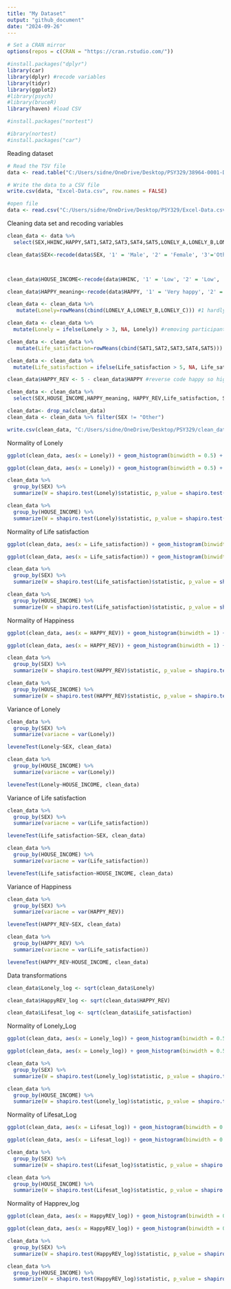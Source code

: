 ---
title: "My Dataset"
output: "github_document"
date: "2024-09-26"
---
```{r}
# Set a CRAN mirror
options(repos = c(CRAN = "https://cran.rstudio.com/"))

```

```{r}
#install.packages("dplyr")
library(car)
library(dplyr) #recode variables
library(tidyr)
library(ggplot2)
#library(psych)
#library(bruceR)
library(haven) #load CSV

#install.packages("nortest")

#ibrary(nortest)
#install.packages("car")
```
Reading dataset 
```{r}

# Read the TSV file
data <- read.table("C:/Users/sidne/OneDrive/Desktop/PSY329/38964-0001-Data.tsv", sep = "\t", header = TRUE, fill = TRUE, quote = "")

# Write the data to a CSV file
write.csv(data, "Excel-Data.csv", row.names = FALSE)

#open file
data <- read.csv("C:/Users/sidne/OneDrive/Desktop/PSY329/Excel-Data.csv")

```

Cleaning data set and recoding variables
```{r}
clean_data <- data %>%
  select(SEX,HHINC,HAPPY,SAT1,SAT2,SAT3,SAT4,SAT5,LONELY_A,LONELY_B,LONELY_C) 

clean_data$SEX<-recode(data$SEX, '1' = 'Male', '2' = 'Female', '3'='Other')



clean_data$HOUSE_INCOME<-recode(data$HHINC, '1' = 'Low', '2' = 'Low', '3'='Low','4'='Low','5'='Low','6'='Middle','7'='Middle','8'='Middle','9'='Middle','10'='Middle','11'='High','12'='High')

clean_data$HAPPY_meaning<-recode(data$HAPPY, '1' = 'Very happy', '2' = 'Rather happy', '3'='Not very happy','4'='Not at all happy')

clean_data <- clean_data %>%
   mutate(Lonely=rowMeans(cbind(LONELY_A,LONELY_B,LONELY_C))) #1 hardly ever feel lonely to 5 often feel lonely 

clean_data <- clean_data %>%
  mutate(Lonely = ifelse(Lonely > 3, NA, Lonely)) #removing participants that responded don't know or refused the question

clean_data <- clean_data %>%
   mutate(Life_satisfaction=rowMeans(cbind(SAT1,SAT2,SAT3,SAT4,SAT5))) #1 strongly disagree to 5 strongly agree higher score = higher life satisfaction

clean_data <- clean_data %>%
  mutate(Life_satisfaction = ifelse(Life_satisfaction > 5, NA, Life_satisfaction))

clean_data$HAPPY_REV <- 5 - clean_data$HAPPY #reverse code happy so higher number = happier

clean_data <- clean_data %>%
  select(SEX,HOUSE_INCOME,HAPPY_meaning, HAPPY_REV,Life_satisfaction, SAT1,SAT2,SAT3,SAT4,SAT5,Lonely, LONELY_A,LONELY_B,LONELY_C)

clean_data<- drop_na(clean_data)
clean_data <- clean_data %>% filter(SEX != "Other")

write.csv(clean_data, "C:/Users/sidne/OneDrive/Desktop/PSY329/clean_data.csv", row.names = FALSE)

```

Normality of Lonely
```{r}

ggplot(clean_data, aes(x = Lonely)) + geom_histogram(binwidth = 0.5) + facet_wrap(~SEX)+theme_classic() #between SEX

ggplot(clean_data, aes(x = Lonely)) + geom_histogram(binwidth = 0.5) + facet_wrap(~HOUSE_INCOME)+theme_classic() #between INCOME

clean_data %>%
  group_by(SEX) %>% 
  summarize(W = shapiro.test(Lonely)$statistic, p_value = shapiro.test(Lonely)$p.value)

clean_data %>%
  group_by(HOUSE_INCOME) %>% 
  summarize(W = shapiro.test(Lonely)$statistic, p_value = shapiro.test(Lonely)$p.value)
```

Normality of Life satisfaction
```{r}
ggplot(clean_data, aes(x = Life_satisfaction)) + geom_histogram(binwidth = 0.5) + facet_wrap(~SEX)+theme_classic()

ggplot(clean_data, aes(x = Life_satisfaction)) + geom_histogram(binwidth = 0.5) + facet_wrap(~HOUSE_INCOME)+theme_classic()

clean_data %>%
  group_by(SEX) %>% 
  summarize(W = shapiro.test(Life_satisfaction)$statistic, p_value = shapiro.test(Life_satisfaction)$p.value)

clean_data %>%
  group_by(HOUSE_INCOME) %>% 
  summarize(W = shapiro.test(Life_satisfaction)$statistic, p_value = shapiro.test(Life_satisfaction)$p.value)
```

Normality of Happiness
```{r}
ggplot(clean_data, aes(x = HAPPY_REV)) + geom_histogram(binwidth = 1) + facet_wrap(~SEX)+theme_classic()

ggplot(clean_data, aes(x = HAPPY_REV)) + geom_histogram(binwidth = 1) + facet_wrap(~HOUSE_INCOME)+theme_classic()

clean_data %>%
  group_by(SEX) %>% 
  summarize(W = shapiro.test(HAPPY_REV)$statistic, p_value = shapiro.test(HAPPY_REV)$p.value)

clean_data %>%
  group_by(HOUSE_INCOME) %>% 
  summarize(W = shapiro.test(HAPPY_REV)$statistic, p_value = shapiro.test(HAPPY_REV)$p.value)

```
Variance of Lonely
```{r}
clean_data %>%
  group_by(SEX) %>%
  summarize(variacne = var(Lonely))

leveneTest(Lonely~SEX, clean_data)

clean_data %>%
  group_by(HOUSE_INCOME) %>%
  summarize(variacne = var(Lonely))

leveneTest(Lonely~HOUSE_INCOME, clean_data)
```
Variance of Life satisfaction
```{r}
clean_data %>%
  group_by(SEX) %>%
  summarize(variacne = var(Life_satisfaction))

leveneTest(Life_satisfaction~SEX, clean_data)

clean_data %>%
  group_by(HOUSE_INCOME) %>%
  summarize(variacne = var(Life_satisfaction))

leveneTest(Life_satisfaction~HOUSE_INCOME, clean_data)

```
Variance of Happiness
```{r}
clean_data %>%
  group_by(SEX) %>%
  summarize(variacne = var(HAPPY_REV))

leveneTest(HAPPY_REV~SEX, clean_data)

clean_data %>%
  group_by(HAPPY_REV) %>%
  summarize(variacne = var(Life_satisfaction))

leveneTest(HAPPY_REV~HOUSE_INCOME, clean_data)
```
Data transformations
```{r}
clean_data$Lonely_log <- sqrt(clean_data$Lonely)

clean_data$HappyREV_log <- sqrt(clean_data$HAPPY_REV)

clean_data$Lifesat_log <- sqrt(clean_data$Life_satisfaction)
```

Normality of Lonely_Log
```{r}

ggplot(clean_data, aes(x = Lonely_log)) + geom_histogram(binwidth = 0.5) + facet_wrap(~SEX)+theme_classic() #between SEX

ggplot(clean_data, aes(x = Lonely_log)) + geom_histogram(binwidth = 0.5) + facet_wrap(~HOUSE_INCOME)+theme_classic() #between INCOME

clean_data %>%
  group_by(SEX) %>% 
  summarize(W = shapiro.test(Lonely_log)$statistic, p_value = shapiro.test(Lonely_log)$p.value)

clean_data %>%
  group_by(HOUSE_INCOME) %>% 
  summarize(W = shapiro.test(Lonely_log)$statistic, p_value = shapiro.test(Lonely_log)$p.value)
```

Normality of Lifesat_Log
```{r}

ggplot(clean_data, aes(x = Lifesat_log)) + geom_histogram(binwidth = 0.5) + facet_wrap(~SEX)+theme_classic() #between SEX

ggplot(clean_data, aes(x = Lifesat_log)) + geom_histogram(binwidth = 0.5) + facet_wrap(~HOUSE_INCOME)+theme_classic() #between INCOME

clean_data %>%
  group_by(SEX) %>% 
  summarize(W = shapiro.test(Lifesat_log)$statistic, p_value = shapiro.test(Lifesat_log)$p.value)

clean_data %>%
  group_by(HOUSE_INCOME) %>% 
  summarize(W = shapiro.test(Lifesat_log)$statistic, p_value = shapiro.test(Lifesat_log)$p.value)
```
Normality of Happrev_log
```{r}

ggplot(clean_data, aes(x = HappyREV_log)) + geom_histogram(binwidth = 0.5) + facet_wrap(~SEX)+theme_classic() #between SEX

ggplot(clean_data, aes(x = HappyREV_log)) + geom_histogram(binwidth = 0.5) + facet_wrap(~HOUSE_INCOME)+theme_classic() #between INCOME

clean_data %>%
  group_by(SEX) %>% 
  summarize(W = shapiro.test(HappyREV_log)$statistic, p_value = shapiro.test(Lifesat_log)$p.value)

clean_data %>%
  group_by(HOUSE_INCOME) %>% 
  summarize(W = shapiro.test(HappyREV_log)$statistic, p_value = shapiro.test(Lifesat_log)$p.value)
```
